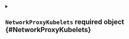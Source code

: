 


<details className="config-field" data-expandable="true">
<summary>

## `NetworkProxyKubelets` <span className="config-field-required" data-required="true">required</span> <span className="config-field-type">object</span> <span className="config-field-default"></span> <span className="config-field-enum"></span> {#NetworkProxyKubelets}



</summary>




<details className="config-field" data-expandable="false" open>
<summary>

### `byHostname` <span className="config-field-required" data-required="false">required</span> <span className="config-field-type">boolean</span> <span className="config-field-default">true</span> <span className="config-field-enum"></span> {#NetworkProxyKubelets-byHostname}



</summary>



</details>



<details className="config-field" data-expandable="false" open>
<summary>

### `byIP` <span className="config-field-required" data-required="false">required</span> <span className="config-field-type">boolean</span> <span className="config-field-default">true</span> <span className="config-field-enum"></span> {#NetworkProxyKubelets-byIP}



</summary>



</details>


</details>

